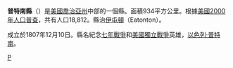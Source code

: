 {{Otheruses|普特南縣|subject=美國喬治亞州的一個縣|other=同名的縣}}
{{Infobox U.S. County|
 |county  = 普特南縣
 |state = 喬治亞州
 |en county  = Putnam County
 |en state = Georgia
 |seal = 
 |map size = 225
 |founded = 1807年12月10日
 |seat = {{link-en|Eatonton|Eatonton, Georgia}} 
 |area_total_sq_mi =361
 |area_land_sq_mi  =345 
 |area_water_sq_mi =16
 |area percentage = 4.46% 
 |census yr = 2000
 |pop = 18812
 |density_km2 =21
 |web = www.putnamcountyga.us
 |named for= [[Israel_Putnam|Israel Putnam]]
|}}
'''普特南縣'''（{{lang-en|Putnam County}}）是[[美國|美國]][[喬治亞州|喬治亞州]]中部的一個縣。面積934平方公里。根據[[美國2000年人口普查|美國2000年人口普查]]，共有人口18,812。縣治[[伊屯頓_(喬治亞州)|伊屯頓]]（Eatonton）。

成立於1807年12月10日。縣名紀念[[七年戰爭|七年戰爭]]和[[美國獨立戰爭|美國獨立戰爭]]英雄，[[以色列·普特南|以色列·普特南]]。
{{普特南縣 (喬治亞州)}}
{{佐治亚州}}
{{Authority control}}
{{Georgia state-stub}}

[[Category:佐治亚州行政区划|P]]